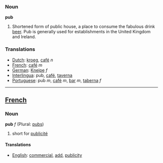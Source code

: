 ===Noun===

'''pub'''

#Shortened form of public house, a place to consume the fabulous drink [[beer]]. Pub is generally used for establishments in the United Kingdom and Ireland.

===Translations===
*[[Dutch]]: [[kroeg]], [[café]] ''n''
*[[French]]: [[café]] ''m''
*[[German]]: [[Kneipe]] ''f''
*[[Interlingua]]: pub, [[café]], [[taverna]]
*[[Portuguese]]: pub ''m'', [[café]] ''m'', [[bar]] ''m'', [[taberna]] ''f''

----

==[[French]]==
===Noun===

'''pub''' ''f'' (Plural: [[pubs]])

# short for [[publicité]]

====Translations====
*[[English]]: [[commercial]], [[add]], [[publicity]]